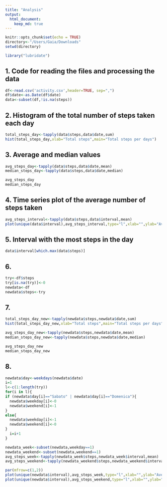 ```yaml
---
title: "Analysis"
output: 
  html_document:
    keep_md: true
---
```


```r
knitr::opts_chunk$set(echo = TRUE)
directory<-"/Users/Gaia/Downloads"
setwd(directory)

library("lubridate")
```

## 1. Code for reading the files and processing the data

```r
df<-read.csv('activity.csv',header=TRUE, sep=",")
df$date<-as.Date(df$date)
data<-subset(df,!is.na(steps))
```

## 2. Histogram of the total number of steps taken each day

```r
total_steps_day<-tapply(data$steps,data$date,sum)
hist(total_steps_day,xlab="Total steps",main="Total steps per days")
```
## 3. Average and median values 

```r
avg_steps_day<-tapply(data$steps,data$date,mean)
median_steps_day<-tapply(data$steps,data$date,median)

avg_steps_day
median_steps_day
```

## 4. Time series plot of the average number of steps taken

``` r
avg_steps_interval<-tapply(data$steps,data$interval,mean)
plot(unique(data$interval),avg_steps_interval,type="l",xlab="",ylab="Avg_steps",main="Time series average daily activity")
```
## 5. Interval with the most steps in the day
``` r

data$interval[which.max(data$steps)]

``` 

## 6.

``` r
try<-df$steps
try[is.na(try)]<-0
newdata<-df
newdata$steps<-try
``` 

## 7.

``` r
total_steps_day_new<-tapply(newdata$steps,newdata$date,sum)
hist(total_steps_day_new,xlab="Total steps",main="Total steps per days")

avg_steps_day_new<-tapply(newdata$steps,newdata$date,mean)
median_steps_day_new<-tapply(newdata$steps,newdata$date,median)

avg_steps_day_new
median_steps_day_new

``` 


## 8.

``` r
newdata$day<-weekdays(newdata$date)
i=1
l<-c(1:length(try))
for(i in l){
if (newdata$day[i]=="Sabato" | newdata$day[i]=="Domenica"){
  newdata$weekday[i]<-0
  newdata$weekend[i]<-1
}
else{
  newdata$weekday[i]<-1
  newdata$weekend[i]<-0
}
  i=i+1
}

newdata_week<-subset(newdata,weekday==1)
newdata_weekend<-subset(newdata,weekend==1)
avg_steps_week<-tapply(newdata_week$steps,newdata_week$interval,mean)
avg_steps_weekend<-tapply(newdata_weekend$steps,newdata_weekend$interval,mean)

par(mfrow=c(1,2))
plot(unique(newdata$interval),avg_steps_week,type="l",xlab="",ylab="Average steps",main="Week average steps")
plot(unique(newdata$interval),avg_steps_weekend,type="l",xlab="",ylab="Average steps",main="Weekend average steps")


``` 

